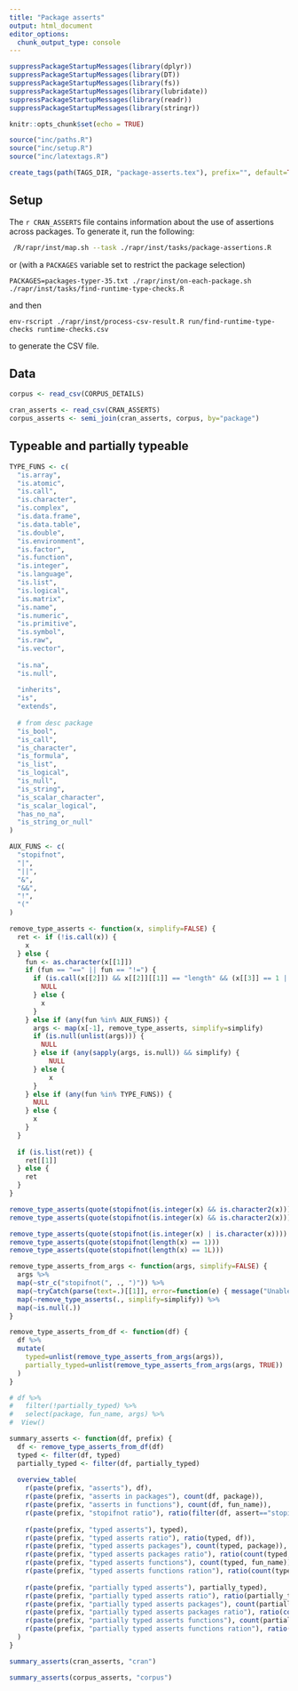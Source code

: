 ```yaml
---
title: "Package asserts"
output: html_document
editor_options: 
  chunk_output_type: console
---
```


```r
suppressPackageStartupMessages(library(dplyr))
suppressPackageStartupMessages(library(DT))
suppressPackageStartupMessages(library(fs))
suppressPackageStartupMessages(library(lubridate))
suppressPackageStartupMessages(library(readr))
suppressPackageStartupMessages(library(stringr))

knitr::opts_chunk$set(echo = TRUE)

source("inc/paths.R")
source("inc/setup.R")
source("inc/latextags.R")

create_tags(path(TAGS_DIR, "package-asserts.tex"), prefix="", default=TRUE)
```

## Setup

The `r CRAN_ASSERTS` file contains information about the use of assertions across packages.
To generate it, run the following:

```sh
 /R/rapr/inst/map.sh --task ./rapr/inst/tasks/package-assertions.R
```

or (with a `PACKAGES` variable set to restrict the package selection)

```
PACKAGES=packages-typer-35.txt ./rapr/inst/on-each-package.sh ./rapr/inst/tasks/find-runtime-type-checks.R
```

and then

```
env-rscript ./rapr/inst/process-csv-result.R run/find-runtime-type-checks runtime-checks.csv
```

to generate the CSV file.

## Data

```r
corpus <- read_csv(CORPUS_DETAILS)
```

```r
cran_asserts <- read_csv(CRAN_ASSERTS)
corpus_asserts <- semi_join(cran_asserts, corpus, by="package")
```

## Typeable and partially typeable

```r
TYPE_FUNS <- c(
  "is.array",
  "is.atomic",
  "is.call",
  "is.character",
  "is.complex",
  "is.data.frame",
  "is.data.table",
  "is.double",
  "is.environment",
  "is.factor",
  "is.function",
  "is.integer",
  "is.language",
  "is.list",
  "is.logical",
  "is.matrix",
  "is.name",
  "is.numeric",
  "is.primitive",
  "is.symbol",
  "is.raw",
  "is.vector",
  
  "is.na",
  "is.null",
  
  "inherits",
  "is",
  "extends",
  
  # from desc package
  "is_bool",
  "is_call",
  "is_character",
  "is_formula",
  "is_list",
  "is_logical",
  "is_null",
  "is_string",
  "is_scalar_character",
  "is_scalar_logical",
  "has_no_na",
  "is_string_or_null"
)

AUX_FUNS <- c(
  "stopifnot",
  "|",
  "||",
  "&",
  "&&",
  "!",
  "("
)

remove_type_asserts <- function(x, simplify=FALSE) {
  ret <- if (!is.call(x)) {
    x
  } else {
    fun <- as.character(x[[1]])
    if (fun == "==" || fun == "!=") {
      if (is.call(x[[2]]) && x[[2]][[1]] == "length" && (x[[3]] == 1 || x[[3]] == 1L)) {
        NULL
      } else {
        x
      }
    } else if (any(fun %in% AUX_FUNS)) {
      args <- map(x[-1], remove_type_asserts, simplify=simplify)
      if (is.null(unlist(args))) {
        NULL
      } else if (any(sapply(args, is.null)) && simplify) {
          NULL
      } else {
          x
      }
    } else if (any(fun %in% TYPE_FUNS)) {
      NULL
    } else {
      x
    }
  }
  
  if (is.list(ret)) {
    ret[[1]]
  } else {
    ret
  }
}

remove_type_asserts(quote(stopifnot(is.integer(x) && is.character2(x))))
remove_type_asserts(quote(stopifnot(is.integer(x) && is.character2(x))), simplify = T)

remove_type_asserts(quote(stopifnot(is.integer(x) | is.character(x))))
remove_type_asserts(quote(stopifnot(length(x) == 1)))
remove_type_asserts(quote(stopifnot(length(x) == 1L)))
```


```r
remove_type_asserts_from_args <- function(args, simplify=FALSE) {
  args %>%
  map(~str_c("stopifnot(", ., ")")) %>%
  map(~tryCatch(parse(text=.)[[1]], error=function(e) { message("Unable to parse: ",., " : ", e$message); NA })) %>%
  map(~remove_type_asserts(., simplify=simplify)) %>%
  map(~is.null(.))
}

remove_type_asserts_from_df <- function(df) {
  df %>%
  mutate(
    typed=unlist(remove_type_asserts_from_args(args)),
    partially_typed=unlist(remove_type_asserts_from_args(args, TRUE))
  )
}

# df %>%
#   filter(!partially_typed) %>%
#   select(package, fun_name, args) %>%
#  View()
```

```r
summary_asserts <- function(df, prefix) {
  df <- remove_type_asserts_from_df(df)
  typed <- filter(df, typed)
  partially_typed <- filter(df, partially_typed)
  
  overview_table(
    r(paste(prefix, "asserts"), df),
    r(paste(prefix, "asserts in packages"), count(df, package)),
    r(paste(prefix, "asserts in functions"), count(df, fun_name)),
    r(paste(prefix, "stopifnot ratio"), ratio(filter(df, assert=="stopifnot"), df)),
    
    r(paste(prefix, "typed asserts"), typed),
    r(paste(prefix, "typed asserts ratio"), ratio(typed, df)),
    r(paste(prefix, "typed asserts packages"), count(typed, package)),
    r(paste(prefix, "typed asserts packages ratio"), ratio(count(typed, package), count(df, package))),
    r(paste(prefix, "typed asserts functions"), count(typed, fun_name)),
    r(paste(prefix, "typed asserts functions ration"), ratio(count(typed, fun_name), count(df, fun_name))),
  
    r(paste(prefix, "partially typed asserts"), partially_typed),
    r(paste(prefix, "partially typed asserts ratio"), ratio(partially_typed, df)),
    r(paste(prefix, "partially typed asserts packages"), count(partially_typed, package)),
    r(paste(prefix, "partially typed asserts packages ratio"), ratio(count(partially_typed, package), count(df, package))),
    r(paste(prefix, "partially typed asserts functions"), count(partially_typed, fun_name)),
    r(paste(prefix, "partially typed asserts functions ration"), ratio(count(partially_typed, fun_name), count(df, fun_name))),
  )
}
```

```r
summary_asserts(cran_asserts, "cran")
```

```r
summary_asserts(corpus_asserts, "corpus")
```
